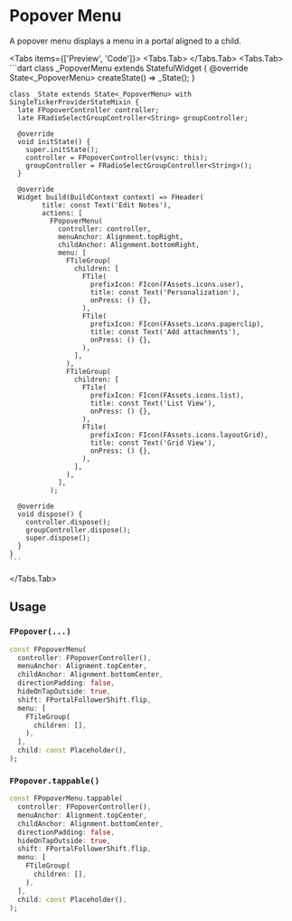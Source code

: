 
# Popover Menu
A popover menu displays a menu in a portal aligned to a child.

<LinkBadgeGroup>
    <LinkBadge label="API Reference" href="https://pub.dev/documentation/forui/latest/forui.widgets.popover-menu/forui.widgets.popover-menu-library.html"/>
</LinkBadgeGroup>

<Tabs items={['Preview', 'Code']}>
  <Tabs.Tab>
    <Widget name='popover-menu' query={{}} height={500}/>
  </Tabs.Tab>
  <Tabs.Tab>
    ```dart
    class _PopoverMenu extends StatefulWidget {
      @override
      State<_PopoverMenu> createState() => _State();
    }

    class _State extends State<_PopoverMenu> with SingleTickerProviderStateMixin {
      late FPopoverController controller;
      late FRadioSelectGroupController<String> groupController;

      @override
      void initState() {
        super.initState();
        controller = FPopoverController(vsync: this);
        groupController = FRadioSelectGroupController<String>();
      }

      @override
      Widget build(BuildContext context) => FHeader(
            title: const Text('Edit Notes'),
            actions: [
              FPopoverMenu(
                controller: controller,
                menuAnchor: Alignment.topRight,
                childAnchor: Alignment.bottomRight,
                menu: [
                  FTileGroup(
                    children: [
                      FTile(
                        prefixIcon: FIcon(FAssets.icons.user),
                        title: const Text('Personalization'),
                        onPress: () {},
                      ),
                      FTile(
                        prefixIcon: FIcon(FAssets.icons.paperclip),
                        title: const Text('Add attachments'),
                        onPress: () {},
                      ),
                    ],
                  ),
                  FTileGroup(
                    children: [
                      FTile(
                        prefixIcon: FIcon(FAssets.icons.list),
                        title: const Text('List View'),
                        onPress: () {},
                      ),
                      FTile(
                        prefixIcon: FIcon(FAssets.icons.layoutGrid),
                        title: const Text('Grid View'),
                        onPress: () {},
                      ),
                    ],
                  ),
                ],
              );

      @override
      void dispose() {
        controller.dispose();
        groupController.dispose();
        super.dispose();
      }
    }
    ```
  </Tabs.Tab>
</Tabs>

## Usage

### `FPopover(...)`

```dart
const FPopoverMenu(
  controller: FPopoverController(),
  menuAnchor: Alignment.topCenter,
  childAnchor: Alignment.bottomCenter,
  directionPadding: false,
  hideOnTapOutside: true,
  shift: FPortalFollowerShift.flip,
  menu: [
    FTileGroup(
      children: [],
    ),
  ],
  child: const Placeholder(),
);
```

### `FPopover.tappable()`

```dart
const FPopoverMenu.tappable(
  controller: FPopoverController(),
  menuAnchor: Alignment.topCenter,
  childAnchor: Alignment.bottomCenter,
  directionPadding: false,
  hideOnTapOutside: true,
  shift: FPortalFollowerShift.flip,
  menu: [
    FTileGroup(
      children: [],
    ),
  ],
  child: const Placeholder(),
);
```
